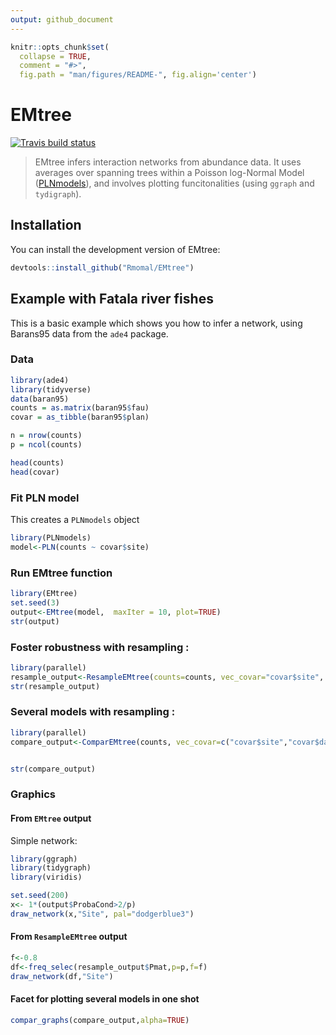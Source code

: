 ```yaml
---
output: github_document
---
```


<!-- README.md is generated from README.Rmd. Please edit that file -->

```r
knitr::opts_chunk$set(
  collapse = TRUE,
  comment = "#>",
  fig.path = "man/figures/README-", fig.align='center')
```
# EMtree
[![Travis build status](https://travis-ci.org/Rmomal/EMtree.svg?branch=master)](https://travis-ci.org/Rmomal/EMtree)

> EMtree infers interaction networks from abundance data. It uses averages over spanning trees within a Poisson log-Normal Model ([PLNmodels](https://github.com/jchiquet/PLNmodels>)), and involves plotting funcitonalities (using `ggraph` and `tydigraph`).

## Installation

You can install the development version of EMtree:

``` r
devtools::install_github("Rmomal/EMtree")
```

## Example with Fatala river fishes

This is a basic example which shows you how to infer a network, using Barans95 data from the `ade4` package.

### Data


```r
library(ade4)
library(tidyverse)
data(baran95)
counts = as.matrix(baran95$fau)
covar = as_tibble(baran95$plan)

n = nrow(counts)
p = ncol(counts)
```
```r
head(counts)
head(covar)
```

### Fit PLN model
This creates a `PLNmodels` object
```r
library(PLNmodels)
model<-PLN(counts ~ covar$site)
```

### Run EMtree function

```r
library(EMtree)
set.seed(3)
output<-EMtree(model,  maxIter = 10, plot=TRUE)
str(output)
```
### Foster robustness with resampling :


```r
library(parallel)
resample_output<-ResampleEMtree(counts=counts, vec_covar="covar$site", S=5, maxIter=10,cond.tol=1e-8, cores=1)
str(resample_output)
```

### Several models with resampling :


```r
library(parallel)
compare_output<-ComparEMtree(counts, vec_covar=c("covar$site","covar$date"), S=1, maxIter=5,cond.tol=1e-8,cores=1,f=0.8)


str(compare_output)
```
### Graphics
#### From `EMtree` output

Simple network:

```r
library(ggraph)
library(tidygraph)
library(viridis)

set.seed(200)
x<- 1*(output$ProbaCond>2/p)
draw_network(x,"Site", pal="dodgerblue3")

```

#### From `ResampleEMtree` output

```r
f<-0.8
df<-freq_selec(resample_output$Pmat,p=p,f=f)
draw_network(df,"Site")

```

#### Facet for plotting several models in one shot

```r
compar_graphs(compare_output,alpha=TRUE)

```

